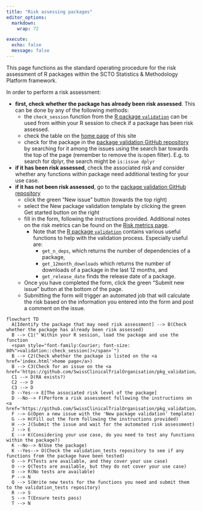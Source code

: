 ```yaml
---
title: "Risk assessing packages"
editor_options:
  markdown:
    wrap: 72

execute:
  echo: false
  message: false
---
```


This page functions as the standard operating procedure for the risk assessment of R 
packages within the SCTO Statistics & Methodology Platform framework. 

In order to perform a risk assessment: 

- **first, check whether the package has already been risk assessed**. This can be done by any of the following methods:
  - the `check_session` function from the [R package `validation`](https://swissclinicaltrialorganisation.github.io/validation/){target="_blank"} can be used from within your R session to check if a package has been risk assessed.
  - check the table on the [home page](index.qmd){target="_blank"} of this site
  - check for the package in the [package validation GitHub repository](https://github.com/SwissClinicalTrialOrganisation/pkg_validation/issues){target="_blank"} by searching for it among the issues using the search bar towards the top of the page (remember to remove the is:open filter). E.g. to search for dplyr, the search might be `is:issue dplyr`
- **if it has been risk assessed**, check the associated risk and consider whether any functions within package need additional testing for your use case.
- **if it has not been risk assessed**, go to the [package validation GitHub repository](https://github.com/SwissClinicalTrialOrganisation/pkg_validation/issues){target="_blank"}
  - click the green "New issue" button (towards the top right)
  - select the New package validation template by clicking the green Get started button on the right
  - fill in the form, following the instructions provided. Additional notes on the risk metrics can be found on the [Risk metrics page](risk_metrics.qmd).
    - Note that the [R package `validation`](https://swissclinicaltrialorganisation.github.io/validation/){target="_blank"} contains various useful functions to help with the validation process. Especially useful are:
      - `get_n_deps`, which returns the number of dependencies of a package,
      - `get_12month_downloads` which returns the number of downloads of a package in the last 12 months, and 
      - `get_release_date` finds the release date of a package.
  - Once you have completed the form, click the green "Submit new issue" button at the bottom of the page.
  - Submitting the form will trigger an automated job that will calculate the risk based on the information you entered into the form and post a comment on the issue. 
  
```mermaid
flowchart TD
  A[Identify the package that may need risk assessment] --> B(Check whether the package has already been risk assessed)
  B --> C1("`Within your R session, load the package and use the function 
  <span style="font-family:Courier; font-size: 80%">validation::check_session()</span>`")
  B --> C2(Check whether the package is listed on the <a href='index.html'>home page</a>)
  B --> C3(Check for an issue on the <a href='https://github.com/SwissClinicalTrialOrganisation/pkg_validation/issues'>GitHub</a>)
  C1 --> D(RA exists?)
  C2 --> D
  C3 --> D
  D --Yes--> E[The associated risk level of the package]
  D --No--> F(Perform a risk assessment following the instructions on <a href='https://github.com/SwissClinicalTrialOrganisation/pkg_validation/issues/new/choose'>GitHub</a>)
  F --> G(Open a new issue with the 'New package validation' template)
  G --> H(Fill out the form following the instructions provided)
  H --> J(Submit the issue and wait for the automated risk assessment)
  J --> E
  E --> K(Considering your use case, do you need to test any functions within the package?)
  K --No--> N(Use the package)
  K --Yes--> O(Check the validation_tests repository to see if any functions from the package have been tested)
  O --> P(Tests are available, and they cover your use case)
  O --> Q(Tests are available, but they do not cover your use case)
  O --> R(No tests are available)
  P --> N
  Q --> S(Write new tests for the functions you need and submit them to the validation_tests repository)
  R --> S
  S --> T(Ensure tests pass)
  T --> N
  
  
```

